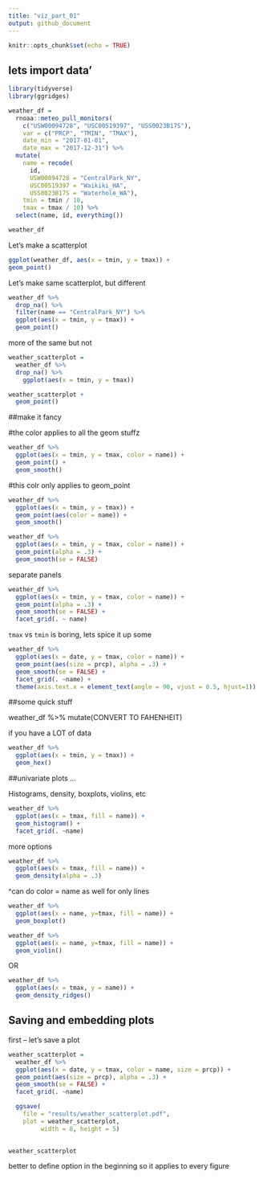 ```yaml
---
title: "viz_part_01"
output: github_document
---
```


```r
knitr::opts_chunk$set(echo = TRUE)
```


## lets import data'

```r
library(tidyverse)
library(ggridges)

```




```r
weather_df = 
  rnoaa::meteo_pull_monitors(
    c("USW00094728", "USC00519397", "USS0023B17S"),
    var = c("PRCP", "TMIN", "TMAX"), 
    date_min = "2017-01-01",
    date_max = "2017-12-31") %>%
  mutate(
    name = recode(
      id, 
      USW00094728 = "CentralPark_NY", 
      USC00519397 = "Waikiki_HA",
      USS0023B17S = "Waterhole_WA"),
    tmin = tmin / 10,
    tmax = tmax / 10) %>%
  select(name, id, everything())

weather_df
```


Let's make a scatterplot

```r
ggplot(weather_df, aes(x = tmin, y = tmax)) +
geom_point() 

```


Let's make same scatterplot, but different

```r
weather_df %>%
  drop_na() %>%
  filter(name == "CentralPark_NY") %>%
  ggplot(aes(x = tmin, y = tmax)) +
  geom_point()
```

more of the same but not

```r
weather_scatterplot = 
  weather_df %>%
  drop_na() %>%
    ggplot(aes(x = tmin, y = tmax)) 

weather_scatterplot + 
  geom_point()

```

##make it fancy

#the color applies to all the geom stuffz
```r
weather_df %>% 
  ggplot(aes(x = tmin, y = tmax, color = name)) +
  geom_point() +
  geom_smooth()


```

#this colr only applies to geom_point

```r
weather_df %>% 
  ggplot(aes(x = tmin, y = tmax)) +
  geom_point(aes(color = name)) +
  geom_smooth()
```


```r
weather_df %>% 
  ggplot(aes(x = tmin, y = tmax, color = name)) +
  geom_point(alpha = .3) +
  geom_smooth(se = FALSE)

```

separate panels

```r
weather_df %>% 
  ggplot(aes(x = tmin, y = tmax, color = name)) +
  geom_point(alpha = .3) +
  geom_smooth(se = FALSE) + 
  facet_grid(. ~ name)
```

`tmax` vs `tmin` is boring, lets spice it up some 

```r
weather_df %>% 
  ggplot(aes(x = date, y = tmax, color = name)) +
  geom_point(aes(size = prcp), alpha = .3) +
  geom_smooth(se = FALSE) +
  facet_grid(. ~name) +
  theme(axis.text.x = element_text(angle = 90, vjust = 0.5, hjust=1))
```


##some quick stuff

weather_df %>% 
  mutate(CONVERT TO FAHENHEIT)



if you have a LOT of data

```r
weather_df %>% 
  ggplot(aes(x = tmin, y = tmax)) +
  geom_hex()
```


##univariate plots ... 

Histograms, density, boxplots, violins, etc

```r
weather_df %>% 
  ggplot(aes(x = tmax, fill = name)) +
  geom_histogram() +
  facet_grid(. ~name)
```

more options


```r
weather_df %>% 
  ggplot(aes(x = tmax, fill = name)) +
  geom_density(alpha = .3)
```

^can do color = name as well for only lines 


```r
weather_df %>% 
  ggplot(aes(x = name, y=tmax, fill = name)) +
  geom_boxplot()
```

```r
weather_df %>% 
  ggplot(aes(x = name, y=tmax, fill = name)) +
  geom_violin()
```

OR


```r
weather_df %>% 
  ggplot(aes(x = tmax, y = name)) +
  geom_density_ridges()
```


## Saving and embedding plots

first -- let's save a plot

```r
weather_scatterplot =
  weather_df %>% 
  ggplot(aes(x = date, y = tmax, color = name, size = prcp)) +
  geom_point(aes(size = prcp), alpha = .3) +
  geom_smooth(se = FALSE) +
  facet_grid(. ~name)

  ggsave(
    file = "results/weather_scatterplot.pdf", 
    plot = weather_scatterplot,
         width = 8, height = 5)
  
```





```r
weather_scatterplot
```

better to define option in the beginning so it applies to every figure 




